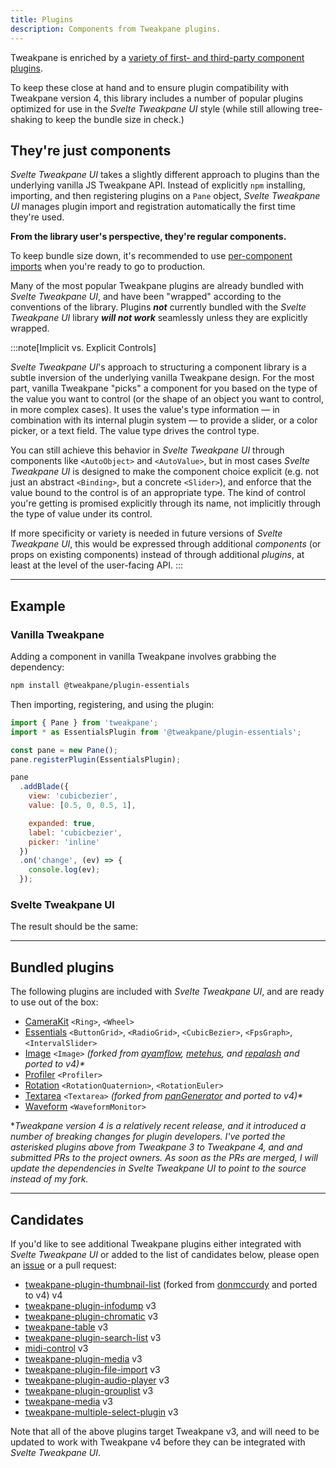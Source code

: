 ```yaml
---
title: Plugins
description: Components from Tweakpane plugins.
---
```



Tweakpane is enriched by a [variety of first- and third-party component plugins](https://github.com/topics/tweakpane).

To keep these close at hand and to ensure plugin compatibility with Tweakpane version 4, this library includes a number of popular plugins optimized for use in the _Svelte Tweakpane UI_ style (while still allowing tree-shaking to keep the bundle size in check.)

## They're just components

_Svelte Tweakpane UI_ takes a slightly different approach to plugins than the underlying vanilla JS Tweakpane API. Instead of explicitly `npm` installing, importing, and then registering plugins on a `Pane` object, _Svelte Tweakpane UI_ manages plugin import and registration automatically the first time they're used.

**From the library user's perspective, they're regular components.**

To keep bundle size down, it's recommended to use [per-component imports](/svelte-tweakpane-ui/docs#importing-components) when you're ready to go to production.

Many of the most popular Tweakpane plugins are already bundled with _Svelte Tweakpane UI_, and have been "wrapped" according to the conventions of the library. Plugins _**not**_ currently bundled with the _Svelte Tweakpane UI_ library _**will not work**_ seamlessly unless they are explicitly wrapped.

:::note[Implicit vs. Explicit Controls]

_Svelte Tweakpane UI_'s approach to structuring a component library is a subtle inversion of the underlying vanilla Tweakpane design. For the most part, vanilla Tweakpane "picks" a component for you based on the type of the value you want to control (or the shape of an object you want to control, in more complex cases). It uses the value's type information — in combination with its internal plugin system — to provide a slider, or a color picker, or a text field. The value type drives the control type.

You can still achieve this behavior in _Svelte Tweakpane UI_ through components like `<AutoObject>` and `<AutoValue>`, but in most cases _Svelte Tweakpane UI_ is designed to make the component choice explicit (e.g. not just an abstract `<Binding>`, but a concrete `<Slider>`), and enforce that the value bound to the control is of an appropriate type. The kind of control you're getting is promised explicitly through its name, not implicitly through the type of value under its control.

If more specificity or variety is needed in future versions of _Svelte Tweakpane UI_, this would be expressed through additional _components_ (or props on existing
components) instead of through additional _plugins_, at least at the level of the user-facing API.
:::

---

## Example

### Vanilla Tweakpane

Adding a component in vanilla Tweakpane involves grabbing the dependency:

```sh
npm install @tweakpane/plugin-essentials
```

Then importing, registering, and using the plugin:

```js title="VanillaTweakpanePluginExample.js"
import { Pane } from 'tweakpane';
import * as EssentialsPlugin from '@tweakpane/plugin-essentials';

const pane = new Pane();
pane.registerPlugin(EssentialsPlugin);

pane
  .addBlade({
    view: 'cubicbezier',
    value: [0.5, 0, 0.5, 1],

    expanded: true,
    label: 'cubicbezier',
    picker: 'inline'
  })
  .on('change', (ev) => {
    console.log(ev);
  });
```

### Svelte Tweakpane UI

<SvelteTweakpanePluginExampleCode />

The result should be the same:

<ExampleWrapper>
  <SvelteTweakpanePluginExample client:load />
</ExampleWrapper>

---

## Bundled plugins

The following plugins are included with _Svelte Tweakpane UI_, and are ready to use out of the box:

- [CameraKit](https://github.com/tweakpane/plugin-camerakit) `<Ring>`, `<Wheel>`
- [Essentials](https://github.com/tweakpane/plugin-essentials) `<ButtonGrid>`, `<RadioGrid>`, `<CubicBezier>`, `<FpsGraph>`, `<IntervalSlider>`
- [Image](https://github.com/kitschpatrol/tweakpane-image-plugin) `<Image>` _(forked from [ayamflow](https://github.com/ayamflow/tweakpane-image-plugin), [metehus](https://github.com/metehus/tweakpane-image-plugin), and [repalash](https://github.com/repalash/tweakpane-image-plugin) and ported to v4)\*_
- [Profiler](https://github.com/0b5vr/tweakpane-plugin-profiler) `<Profiler>`
- [Rotation](https://github.com/0b5vr/tweakpane-plugin-rotation) `<RotationQuaternion>`, `<RotationEuler>`
- [Textarea](https://github.com/kitschpatrol/tweakpane-textarea-plugin) `<Textarea>` _(forked from [panGenerator](https://github.com/panGenerator/tweakpane-textarea-plugin) and ported to v4)\*_
- [Waveform](https://github.com/kitschpatrol/tweakpane-plugin-waveform) `<WaveformMonitor>`

\*_Tweakpane version 4 is a relatively recent release, and it introduced a number of breaking changes for plugin developers. I've ported the asterisked plugins above from Tweakpane 3 to Tweakpane 4, and and submitted PRs to the project owners. As soon as the PRs are merged, I will update the dependencies in Svelte Tweakpane UI to point to the source instead of my fork._

---

## Candidates

If you'd like to see additional Tweakpane plugins either integrated with _Svelte Tweakpane UI_ or added to the list of candidates below, please open an [issue](https://github.com/kitschpatrol/svelte-tweakpane-ui/issues) or a pull request:

- [tweakpane-plugin-thumbnail-list](https://github.com/kitschpatrol/tweakpane-plugin-thumbnail-list) (forked from [donmccurdy](https://github.com/donmccurdy/tweakpane-plugin-thumbnail-list) and ported to v4) <InlineImage src="/svelte-tweakpane-ui/tweakpane-logo.svg" />v4
- [tweakpane-plugin-infodump](https://github.com/doersino/tweakpane-plugin-infodump) <InlineImage src="/svelte-tweakpane-ui/tweakpane-logo.svg" />v3
- [tweakpane-plugin-chromatic](https://github.com/brunoimbrizi/tweakpane-plugin-chromatic) <InlineImage src="/svelte-tweakpane-ui/tweakpane-logo.svg" />v3
- [tweakpane-table](https://github.com/amir-arad/tweakpane-table) <InlineImage src="/svelte-tweakpane-ui/tweakpane-logo.svg" />v3
- [tweakpane-plugin-search-list](https://github.com/hirohe/tweakpane-plugin-search-list) <InlineImage src="/svelte-tweakpane-ui/tweakpane-logo.svg" />v3
- [midi-control](https://github.com/mollerse/midi-control) <InlineImage src="/svelte-tweakpane-ui/tweakpane-logo.svg" />v3
- [tweakpane-plugin-media](https://github.com/leochocolat/tweakpane-plugin-media) <InlineImage src="/svelte-tweakpane-ui/tweakpane-logo.svg" />v3
- [tweakpane-plugin-file-import](https://github.com/LuchoTurtle/tweakpane-plugin-file-import) <InlineImage src="/svelte-tweakpane-ui/tweakpane-logo.svg" />v3
- [tweakpane-plugin-audio-player](https://github.com/brunoimbrizi/tweakpane-plugin-audio-player) <InlineImage src="/svelte-tweakpane-ui/tweakpane-logo.svg" />v3
- [tweakpane-plugin-grouplist](https://github.com/pierogis/tweakpane-plugin-grouplist) <InlineImage src="/svelte-tweakpane-ui/tweakpane-logo.svg" />v3
- [tweakpane-media](https://github.com/vnvyvu/tweakpane-media) <InlineImage src="/svelte-tweakpane-ui/tweakpane-logo.svg" />v3
- [tweakpane-multiple-select-plugin](https://github.com/IvanLi-CN/tweakpane-multiple-select-plugin) <InlineImage src="/svelte-tweakpane-ui/tweakpane-logo.svg" />v3

Note that all of the above plugins target Tweakpane v3, and will need to be updated to work with Tweakpane v4 before they can be integrated with _Svelte Tweakpane UI_.
